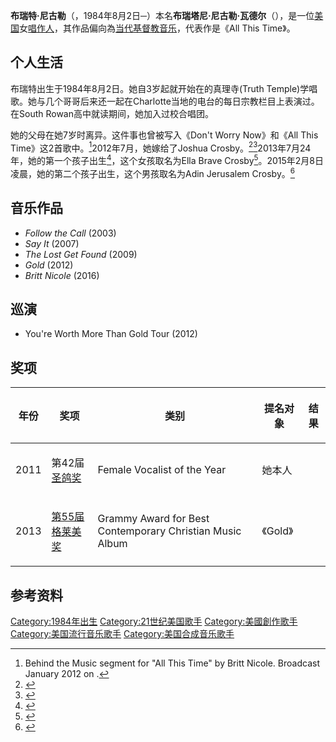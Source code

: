 {{Infobox musical artist  <!-- See Wikipedia:WikiProject Musicians -->
| name                = 布瑞特·尼古勒<br>(Britt Nicole)
| image               = Britt Nicole 2008.jpg
| caption             = 图为布瑞特·尼古勒在[[田纳西州|田纳西州]][[诺克斯维尔|诺克斯维尔]]献艺。
| image_size          = 270px
| background          = solo_singer
| birth_name          = 布瑞塔尼·尼古勒·瓦德尔<br>(Brittany Nicole Waddell)
| birth_place         =
| birth_date          = {{Birth date and age|1984|8|2}}
| origin              = 美国[[北卡罗来纳州|北卡罗来纳州]]{{link-en|坎那珀里斯|Kannapolis, North Carolina}}
| instrument          = 人声演唱，[[吉他|吉他]]，[[钢琴|钢琴]]
| genre               = [[流行音乐|流行乐]]，[[当代基督教音乐|基督教流行乐]]，[[R&B|R&B]]，[[舞曲|舞曲]]，{{link-en|基督教嘻哈乐|Christian hip hop|基督嘻哈}}
| occupation          = [[音乐家|音乐人]]，[[唱作人|唱作人]]，[[音乐制作人|音乐制作人]]
| years_active        = 2004年至今
| label               = {{link-en|Sparrow|Sparrow Records}}，{{link-en|Capitol Records|Capitol Records}}
| associated_acts     = 
| website             = {{URL|http://www.brittnicole.com/}}
| current_members     = 
| past_members        = 
| notable_instruments = 
}}

'''布瑞特·尼古勒'''（{{lang-en|'''Britt Nicole'''}}，1984年8月2日─）本名'''布瑞塔尼·尼古勒·瓦德尔'''（{{lang-en|'''Brittany Nicole Waddell'''}}），是一位[[美国|美国]]女[[唱作人|唱作人]]，其作品偏向為[[当代基督教音乐|当代基督教音乐]]，代表作是《All This Time》。

== 个人生活 ==
布瑞特出生于1984年8月2日。她自3岁起就开始在{{link-en|坎那珀里斯|Kannapolis, North Carolina}}的真理寺(Truth Temple)学唱歌。她与几个哥哥后来还一起在Charlotte当地的{{link-en|WAXN|WAXN}}电台的每日宗教栏目上表演过。在South Rowan高中就读期间，她加入过校合唱团。

她的父母在她7岁时离异。这件事也曾被写入《Don't Worry Now》和《All This Time》这2首歌中。<ref>Behind the Music segment for "All This Time" by Britt Nicole. Broadcast January 2012 on {{link-en|Air 1|Air 1}}.</ref>2012年7月，她嫁给了Joshua Crosby。<ref>{{cite web|url=http://twitter.com/itsbrittnicole/status/219740859283943425|title=Twitter / itsbrittnicole: So excited to announce that ...|accessdate=August 8, 2012|archive-date=2016-11-21|archive-url=https://web.archive.org/web/20161121191306/https://twitter.com/itsbrittnicole/status/219740859283943425|dead-url=no}}</ref><ref>{{cite web|url=http://twitter.com/charlesweet/status/219740838442442752|title=Twitter / charlesweet: what an amazing new season. ...|accessdate=August 8, 2012|archive-date=2016-10-28|archive-url=https://web.archive.org/web/20161028115453/https://twitter.com/charlesweet/status/219740838442442752|dead-url=no}}</ref>2013年7月24年，她的第一个孩子出生<ref>{{cite web|title=My Husband and I are so happy to share with you that our baby girl was born yesterday July 24. She is the love of our life! A gift from God!|url=https://twitter.com/itsbrittnicole/status/360584375680774144|date=July 24, 2013|accessdate=November 6, 2014|archive-date=2016-03-04|archive-url=https://web.archive.org/web/20160304140131/https://twitter.com/itsbrittnicole/status/360584375680774144|dead-url=no}}</ref>，这个女孩取名为Ella Brave Crosby<ref>{{cite web |url=https://www.facebook.com/brittnicole/posts/10151565285087253 |title=Britt Nicole - Being a mom is the BEST thing I have ever... |publisher=Facebook |date=2013-11-23 |accessdate=2014-04-07 |archive-date=2016-01-20 |archive-url=https://web.archive.org/web/20160120012153/https://www.facebook.com/brittnicole/posts/10151565285087253 |dead-url=no }}</ref>。2015年2月8日凌晨，她的第二个孩子出生，这个男孩取名为Adin Jerusalem Crosby。<ref>{{cite web|title=Britt Nicole Has Second Baby|url=http://www.thefishla.com/content/music/britt-nicole-has-second-baby|accessdate=11 February 2015|deadurl=yes|archiveurl=https://archive.is/20150211100509/http://www.thefishla.com/content/music/britt-nicole-has-second-baby|archivedate=2015年2月11日}}</ref>

==音乐作品==
{{main|:en:Britt Nicole discography}}
* ''Follow the Call'' (2003)
* ''Say It'' (2007)
* ''The Lost Get Found'' (2009)
* ''Gold'' (2012)
* ''Britt Nicole'' (2016)

== 巡演 ==
*You're Worth More Than Gold Tour (2012)

== 奖项 ==
{| class="wikitable"
|-
! style="width:10%;"| 年份
! 奖项
! 类别
! 提名对象
! 结果
|-
| 2011
| 第42届[[圣鸽奖|圣鸽奖]]
| Female Vocalist of the Year
| 她本人
|{{nom}}
|-
| 2013
| [[第55届格莱美奖|第55届格莱美奖]]
| Grammy Award for Best Contemporary Christian Music Album
| 《Gold》
|{{nom}}
|}

== 参考资料 ==
{{reflist|30em}}

{{Authority control}}
{{DEFAULTSORT:Nicole, Britt}}
[[Category:1984年出生|Category:1984年出生]]
[[Category:21世纪美国歌手|Category:21世纪美国歌手]]
[[Category:美國創作歌手|Category:美國創作歌手]]
[[Category:美国流行音乐歌手|Category:美国流行音乐歌手]]
[[Category:美国合成音乐歌手|Category:美国合成音乐歌手]]